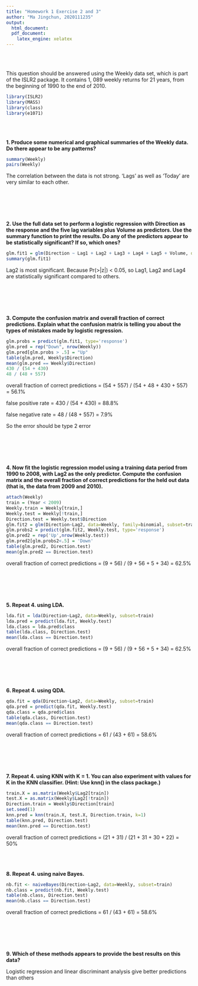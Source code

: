 ```yaml
---
title: "Homework 1 Exercise 2 and 3"
author: "Ma Jingchun, 2020111235"
output:
  html_document:
  pdf_document: 
    latex_engine: xelatex
---
```

<br><br>

This question should be answered using the Weekly data set, which is part of the ISLR2 package. It contains 1, 089 weekly returns for 21 years, from the beginning of 1990 to the end of 2010.
```r
library(ISLR2)
library(MASS)
library(class)
library(e1071)
```

<br><br>

**1. Produce some numerical and graphical summaries of the Weekly data. Do there appear to be any patterns?**
```r
summary(Weekly)
pairs(Weekly)
```

The correlation between the data is not strong.
 'Lags' as well as 'Today' are very similar to each other. 
 
\bigskip\bigskip\bigskip\bigskip
<br><br><br><br>

**2. Use the full data set to perform a logistic regression with Direction as the response and the five lag variables plus Volume as predictors. Use the summary function to print the results. Do any of the predictors appear to be statistically significant? If so, which ones?**
```r
glm.fit1 = glm(Direction ~ Lag1 + Lag2 + Lag3 + Lag4 + Lag5 + Volume, data = Weekly, family = binomial)
summary(glm.fit1)   
```
Lag2 is most significant. Because Pr(>|z|) < 0.05, so Lag1, Lag2 and Lag4 are statistically significant compared to others.

\bigskip\bigskip\bigskip\bigskip
<br><br><br><br>

**3. Compute the confusion matrix and overall fraction of correct predictions. Explain what the confusion matrix is telling you about the types of mistakes made by logistic regression.**
```r
glm.probs = predict(glm.fit1, type='response')
glm.pred = rep("Down", nrow(Weekly)) 
glm.pred[glm.probs > .5] = "Up"
table(glm.pred, Weekly$Direction)
mean(glm.pred == Weekly$Direction)
430 / (54 + 430)
48 / (48 + 557)
```
overall fraction of correct predictions = (54 + 557) / (54 + 48 + 430 + 557) = 56.1%

false positive rate = 430 / (54 + 430) = 88.8%

false negative rate = 48 / (48 + 557) = 7.9%

So the error should be type 2 error

\bigskip\bigskip\bigskip\bigskip
<br><br><br><br>

**4. Now fit the logistic regression model using a training data period from 1990 to 2008, with Lag2 as the only predictor. Compute the confusion matrix and the overall fraction of correct predictions for the held out data (that is, the data from 2009 and 2010).**
```r
attach(Weekly)
train = (Year < 2009)
Weekly.train = Weekly[train,]
Weekly.test = Weekly[!train,]
Direction.test = Weekly.test$Direction
glm.fit2 = glm(Direction~Lag2, data=Weekly, family=binomial, subset=train)
glm.probs2 = predict(glm.fit2, Weekly.test, type='response')
glm.pred2 = rep('Up',nrow(Weekly.test))
glm.pred2[glm.probs2<.5] = 'Down'
table(glm.pred2, Direction.test)
mean(glm.pred2 == Direction.test)
```
overall fraction of correct predictions = (9 + 56) / (9 + 56 + 5 + 34) = 62.5%

\bigskip\bigskip\bigskip\bigskip
<br><br><br><br>

**5. Repeat 4. using LDA.**
```r
lda.fit = lda(Direction~Lag2, data=Weekly, subset=train)
lda.pred = predict(lda.fit, Weekly.test)
lda.class = lda.pred$class
table(lda.class, Direction.test)
mean(lda.class == Direction.test)
```
overall fraction of correct predictions = (9 + 56) / (9 + 56 + 5 + 34) = 62.5%

\bigskip\bigskip\bigskip\bigskip
<br><br><br><br>

**6. Repeat 4. using QDA.**
```r
qda.fit = qda(Direction~Lag2, data=Weekly, subset=train)
qda.pred = predict(qda.fit, Weekly.test)
qda.class = qda.pred$class
table(qda.class, Direction.test)
mean(qda.class == Direction.test) 
```
overall fraction of correct predictions = 61 / (43 + 61) = 58.6%

\bigskip\bigskip\bigskip\bigskip
<br><br><br><br>

**7. Repeat 4. using KNN with K = 1. You can also experiment with values for K in the KNN classifier. (Hint: Use knn() in the class package.)**
```r
train.X = as.matrix(Weekly$Lag2[train])
test.X = as.matrix(Weekly$Lag2[!train])
Direction.train = Weekly$Direction[train]
set.seed(1)
knn.pred = knn(train.X, test.X, Direction.train, k=1) 
table(knn.pred, Direction.test)
mean(knn.pred == Direction.test)
```
overall fraction of correct predictions = (21 + 31) / (21 + 31 + 30 + 22) = 50%
\bigskip\bigskip\bigskip\bigskip
<br><br><br><br>

**8. Repeat 4. using naive Bayes.**
```r
nb.fit <- naiveBayes(Direction~Lag2, data=Weekly, subset=train)
nb.class = predict(nb.fit, Weekly.test)
table(nb.class, Direction.test)
mean(nb.class == Direction.test) 
```
overall fraction of correct predictions = 61 / (43 + 61) = 58.6%

\bigskip\bigskip\bigskip\bigskip
<br><br><br><br>

**9. Which of these methods appears to provide the best results on this data?**

Logistic regression and linear discriminant analysis give better predictions than others

\bigskip\bigskip\bigskip\bigskip
<br><br><br><br>

